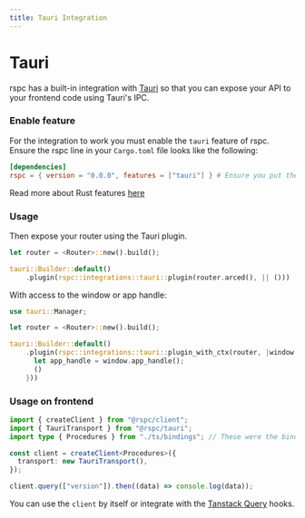 ```yaml
---
title: Tauri Integration
---
```


# Tauri

rspc has a built-in integration with [Tauri](https://tauri.app/) so that you can expose your API to your frontend code using Tauri's IPC.

### Enable feature

For the integration to work you must enable the `tauri` feature of rspc. Ensure the rspc line in your `Cargo.toml` file looks like the following:

```toml /"tauri"/ copy filename="Cargo.toml"
[dependencies]
rspc = { version = "0.0.0", features = ["tauri"] } # Ensure you put the latest version!
```

Read more about Rust features [here](https://doc.rust-lang.org/cargo/reference/features.html#dependency-features)

### Usage

Then expose your router using the Tauri plugin.

```rs copy filename="src/main.rs"
let router = <Router>::new().build();

tauri::Builder::default()
    .plugin(rspc::integrations::tauri::plugin(router.arced(), || ()))
```

With access to the window or app handle:

```rs copy filename="src/main.rs"
use tauri::Manager;

let router = <Router>::new().build();

tauri::Builder::default()
    .plugin(rspc::integrations::tauri::plugin_with_ctx(router, |window| {
      let app_handle = window.app_handle();
      ()
    }))
```

### Usage on frontend

```ts copy filename="index.ts"
import { createClient } from "@rspc/client";
import { TauriTransport } from "@rspc/tauri";
import type { Procedures } from "./ts/bindings"; // These were the bindings exported from your Rust code!

const client = createClient<Procedures>({
  transport: new TauriTransport(),
});

client.query(["version"]).then((data) => console.log(data));
```

You can use the `client` by itself or integrate with the [Tanstack Query](/client/tanstack-query) hooks.
